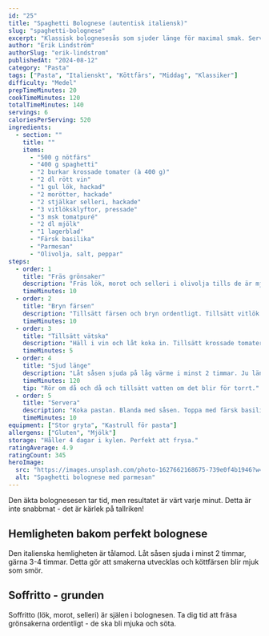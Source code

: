 ```yaml
---
id: "25"
title: "Spaghetti Bolognese (autentisk italiensk)"
slug: "spaghetti-bolognese"
excerpt: "Klassisk bolognesesås som sjuder länge för maximal smak. Servera med spaghetti och parmesan!"
author: "Erik Lindström"
authorSlug: "erik-lindstrom"
publishedAt: "2024-08-12"
category: "Pasta"
tags: ["Pasta", "Italienskt", "Köttfärs", "Middag", "Klassiker"]
difficulty: "Medel"
prepTimeMinutes: 20
cookTimeMinutes: 120
totalTimeMinutes: 140
servings: 6
caloriesPerServing: 520
ingredients:
  - section: ""
    title: ""
    items:
      - "500 g nötfärs"
      - "400 g spaghetti"
      - "2 burkar krossade tomater (à 400 g)"
      - "2 dl rött vin"
      - "1 gul lök, hackad"
      - "2 morötter, hackade"
      - "2 stjälkar selleri, hackade"
      - "3 vitlöksklyftor, pressade"
      - "3 msk tomatpuré"
      - "2 dl mjölk"
      - "1 lagerblad"
      - "Färsk basilika"
      - "Parmesan"
      - "Olivolja, salt, peppar"
steps:
  - order: 1
    title: "Fräs grönsaker"
    description: "Fräs lök, morot och selleri i olivolja tills de är mjuka. Detta är soffritto - grunden i bolognese."
    timeMinutes: 10
  - order: 2
    title: "Bryn färsen"
    description: "Tillsätt färsen och bryn ordentligt. Tillsätt vitlök och tomatpuré."
    timeMinutes: 10
  - order: 3
    title: "Tillsätt vätska"
    description: "Häll i vin och låt koka in. Tillsätt krossade tomater, mjölk och lagerblad."
    timeMinutes: 5
  - order: 4
    title: "Sjud länge"
    description: "Låt såsen sjuda på låg värme i minst 2 timmar. Ju längre, desto bättre!"
    timeMinutes: 120
    tip: "Rör om då och då och tillsätt vatten om det blir för torrt."
  - order: 5
    title: "Servera"
    description: "Koka pastan. Blanda med såsen. Toppa med färsk basilika och parmesan."
    timeMinutes: 10
equipment: ["Stor gryta", "Kastrull för pasta"]
allergens: ["Gluten", "Mjölk"]
storage: "Håller 4 dagar i kylen. Perfekt att frysa."
ratingAverage: 4.9
ratingCount: 345
heroImage:
  src: "https://images.unsplash.com/photo-1627662168675-739e0f4b1946?w=800&q=80"
  alt: "Spaghetti bolognese med parmesan"
---
```


Den äkta bolognesesen tar tid, men resultatet är värt varje minut. Detta är inte snabbmat - det är kärlek på tallriken!

## Hemligheten bakom perfekt bolognese

Den italienska hemligheten är tålamod. Låt såsen sjuda i minst 2 timmar, gärna 3-4 timmar. Detta gör att smakerna utvecklas och köttfärsen blir mjuk som smör.

## Soffritto - grunden

Soffritto (lök, morot, selleri) är själen i bolognesen. Ta dig tid att fräsa grönsakerna ordentligt - de ska bli mjuka och söta.

